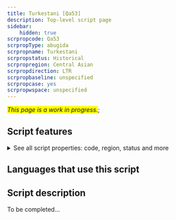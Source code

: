 ```yaml
---
title: Turkestani [Qa53]
description: Top-level script page
sidebar:
    hidden: true
scrpropcode: Qa53
scrpropType: abugida
scrpropname: Turkestani
scrpropstatus: Historical
scrpropregion: Central Asian
scrpropdirection: LTR
scrpropbaseline: unspecified
scrpropcase: yes
scrpropwspace: unspecified
---
```


<span style='background-color:yellow'>_This page is a work in progress._</span>;


## Script features

<details>
<summary> See all script properties: code, region, status and more</summary>
<ScriptInfo />
</details>

## Languages that use this script

<WsList script='Qa53' wsMax='5' />

## Script description

To be completed...

